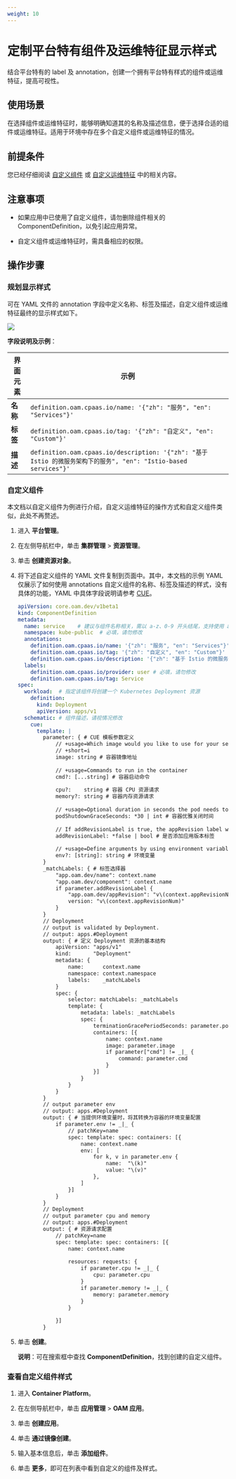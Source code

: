 ```yaml
---
weight: 10
---
```


# 定制平台特有组件及运维特征显示样式

结合平台特有的 label 及 annotation，创建一个拥有平台特有样式的组件或运维特征，提高可视性。

## 使用场景

在选择组件或运维特征时，能够明确知道其的名称及描述信息，便于选择合适的组件或运维特征。适用于环境中存在多个自定义组件或运维特征的情况。

## 前提条件

您已经仔细阅读 [自定义组件](https://kubevela.io/zh/docs/platform-engineers/components/custom-component/) 或 [自定义运维特征](https://kubevela.io/zh/docs/platform-engineers/traits/customize-trait/) 中的相关内容。

## 注意事项

* 如果应用中已使用了自定义组件，请勿删除组件相关的 ComponentDefinition，以免引起应用异常。

* 自定义组件或运维特征时，需具备相应的权限。

## 操作步骤

### 规划显示样式

可在 YAML 文件的 annotation 字段中定义名称、标签及描述，自定义组件或运维特征最终的显示样式如下。

<img src="../assets/00-oam_custom_comp.png" />

**字段说明及示例**：

|界面元素| 示例                                                        |
| ---------------------------- | ------------------------------------------------------------ |
|**名称**| `definition.oam.cpaas.io/name: '{"zh": "服务", "en": "Services"}'` |
|**标签**| `definition.oam.cpaas.io/tag: '{"zh": "自定义", "en": "Custom"}'` |
|**描述**| `definition.oam.cpaas.io/description: '{"zh": "基于 Istio 的微服务架构下的服务", "en": "Istio-based services"}'`|


### 自定义组件

本文档以自定义组件为例进行介绍，自定义运维特征的操作方式和自定义组件类似，此处不再赘述。

1. 进入 **平台管理**。

2. 在左侧导航栏中，单击 **集群管理** > **资源管理**。

3. 单击 **创建资源对象**。

4. 将下述自定义组件的 YAML 文件复制到页面中。其中，本文档的示例 YAML 仅展示了如何使用 annotations 自定义组件的名称、标签及描述的样式，没有具体的功能，YAML 中具体字段说明请参考 [CUE](/application/140_oam_applications/concepts/cue.mdx)。

    ```yaml
    apiVersion: core.oam.dev/v1beta1
    kind: ComponentDefinition
    metadata:
      name: service    # 建议与组件名称相关，需以 a-z、0-9 开头结尾，支持使用 a-z、0-9、-、.
      namespace: kube-public  # 必填，请勿修改
      annotations:
        definition.oam.cpaas.io/name: '{"zh": "服务", "en": "Services"}'
        definition.oam.cpaas.io/tag: '{"zh": "自定义", "en": "Custom"}'    
        definition.oam.cpaas.io/description: '{"zh": "基于 Istio 的微服务架构下的服务", "en": "Istio-based services"}'
      labels:
        definition.oam.cpaas.io/provider: user # 必填，请勿修改
        definition.oam.cpaas.io/tag: Service
    spec:
      workload:  # 指定该组件将创建一个 Kubernetes Deployment 资源
        definition:
          kind: Deployment
          apiVersion: apps/v1
      schematic: # 组件描述，请视情况修改
        cue:
          template: |
            parameter: { # CUE 模板参数定义
                // +usage=Which image would you like to use for your service
                // +short=i
                image: string # 容器镜像地址
         
                // +usage=Commands to run in the container
                cmd?: [...string] # 容器启动命令
         
                cpu?:    string # 容器 CPU 资源请求
                memory?: string # 容器内存资源请求
         
                // +usage=Optional duration in seconds the pod needs to terminate gracefully
                podShutdownGraceSeconds: *30 | int # 容器优雅关闭时间
         
                // If addRevisionLabel is true, the appRevision label will be added to the underlying pods
                addRevisionLabel: *false | bool # 是否添加应用版本标签
         
                // +usage=Define arguments by using environment variables
                env?: [string]: string # 环境变量
            }
            _matchLabels: { # 标签选择器
                "app.oam.dev/name": context.name
                "app.oam.dev/component": context.name
                if parameter.addRevisionLabel {
                    "app.oam.dev/appRevision": "v\(context.appRevisionNum)"
                    version: "v\(context.appRevisionNum)"
                }
            }
            // Deployment
            // output is validated by Deployment.
            // output: apps.#Deployment
            output: { # 定义 Deployment 资源的基本结构
                apiVersion: "apps/v1"
                kind:       "Deployment"
                metadata: {
                    name:      context.name
                    namespace: context.namespace
                    labels:    _matchLabels
                }
                spec: {
                    selector: matchLabels: _matchLabels
                    template: {
                        metadata: labels: _matchLabels
                        spec: {
                            terminationGracePeriodSeconds: parameter.podShutdownGraceSeconds
                            containers: [{
                                name: context.name
                                image: parameter.image
                                if parameter["cmd"] != _|_ {
                                    command: parameter.cmd
                                }
                            }]
                        }
                    }
                }
            }
            // output parameter env
            // output: apps.#Deployment
            output: { # 当提供环境变量时，将其转换为容器的环境变量配置
                if parameter.env != _|_ {
                    // patchKey=name
                    spec: template: spec: containers: [{
                        name: context.name
                        env: [
                            for k, v in parameter.env {
                                name:  "\(k)"
                                value: "\(v)"
                            },
                        ]
                    }]
                }
            }
            // Deployment
            // output parameter cpu and memory
            // output: apps.#Deployment
            output: { # 资源请求配置
                // patchKey=name
                spec: template: spec: containers: [{
                    name: context.name
         
                    resources: requests: {
                        if parameter.cpu != _|_ {
                            cpu: parameter.cpu
                        }
                        if parameter.memory != _|_ {
                            memory: parameter.memory
                        }
                    }
         
                }]
            }
    ```

5. 单击 **创建**。

    **说明**：可在搜索框中查找 **ComponentDefinition**，找到创建的自定义组件。

### 查看自定义组件样式

1. 进入 **Container Platform**。

2. 在左侧导航栏中，单击 **应用管理** > **OAM 应用**。

3. 单击 **创建应用**。

4. 单击 **通过镜像创建**。

5. 输入基本信息后，单击 **添加组件**。

6. 单击 **更多**，即可在列表中看到自定义的组件及样式。
